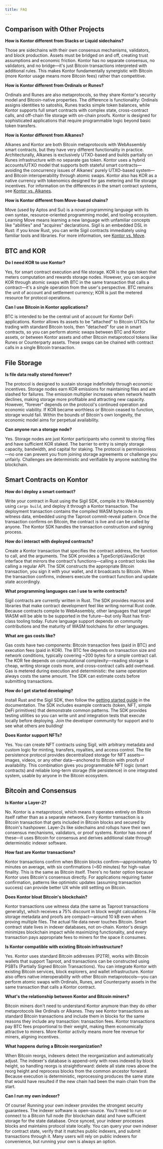 ```yaml
---
title: FAQ
---
```


## Comparison with Other Projects

**How is Kontor different from Stacks or Liquid sidechains?**

Those are sidechains with their own consensus mechanisms, validators, and block production. Assets must be bridged on and off, creating trust assumptions and economic friction. Kontor has no separate consensus, no validators, and no bridge—it's just Bitcoin transactions interpreted with additional rules. This makes Kontor fundamentally synergistic with Bitcoin (more Kontor usage means more Bitcoin fees) rather than competitive.

**How is Kontor different from Ordinals or Runes?**

Ordinals and Runes are also metaprotocols, so they share Kontor's security model and Bitcoin-native properties. The difference is functionality: Ordinals assigns identities to satoshis, Runes tracks simple token balances, while Kontor supports full smart contracts with complex state, cross-contract calls, and off-chain file storage with on-chain proofs. Kontor is designed for sophisticated applications that require programmable logic beyond basic token transfers.

**How is Kontor different from Alkanes?**

Alkanes and Kontor are both Bitcoin metaprotocols with WebAssembly smart contracts, but they have very different functionality in practice. Architecturally, Alkanes is exclusively UTXO-based and builds partially on Runes infrastructure with no separate gas token. Kontor uses a hybrid accounts/UTXO model that supports both stateful smart contracts—avoiding the concurrency issues of Alkanes' purely UTXO-based system—and Bitcoin interoperability through atomic swaps. Kontor also has KOR as a native currency with tokenomics designed for gas metering and file storage incentives. For information on the differences in the smart contract systems, see [Kontor vs. Alkanes](/docs/sigil/reference/alkanes/alkanes).

**How is Kontor different from Move-based chains?**

Move (used by Aptos and Sui) is a novel programming language with its own syntax, resource-oriented programming model, and tooling ecosystem. Learning Move means learning a new language with unfamiliar concepts like "abilities" and "acquires" declarations. Sigil is an embedded DSL in Rust: if you know Rust, you can write Sigil contracts immediately using familiar tools and libraries. For more information, see [Kontor vs. Move](/docs/sigil/reference/move/move).

## BTC and KOR

**Do I need KOR to use Kontor?**

Yes, for smart contract execution and file storage. KOR is the gas token that meters computation and rewards storage nodes. However, you can acquire KOR through atomic swaps with BTC in the same transaction that calls a contract—it's a single operation from the user's perspective. BTC remains the unit of account and settlement currency; KOR is just the metered resource for protocol operations.

**Can I use Bitcoin in Kontor applications?**

BTC is intended to be the central unit of account for Kontor DeFi applications. Kontor allows its assets to be "attached" to Bitcoin UTXOs for trading with standard Bitcoin tools, then "detached" for use in smart contracts, so you can perform atomic swaps between BTC and Kontor assets, or between Kontor assets and other Bitcoin metaprotocol tokens like Runes or Counterparty assets. These swaps can be chained with contract calls in a single Bitcoin transaction.

## File Storage

**Is file data really stored forever?**

The protocol is designed to sustain storage indefinitely through economic incentives. Storage nodes earn KOR emissions for maintaining files and are slashed for failures. The emission multiplier increases when network health declines, making storage more profitable and attracting new capacity. However, "forever" depends on the protocol's continued operation and economic viability. If KOR became worthless or Bitcoin ceased to function, storage would fail. Within the bounds of Bitcoin's own longevity, the economic model aims for perpetual availability.

**Can anyone run a storage node?**

Yes. Storage nodes are just Kontor participants who commit to storing files and have sufficient KOR staked. The barrier to entry is simply storage capacity, bandwidth, and capital for staking. The protocol is permissionless—no one can prevent you from joining storage agreements or challenge you unfairly. Challenges are deterministic and verifiable by anyone watching the blockchain.

## Smart Contracts on Kontor

**How do I deploy a smart contract?**

Write your contract in Rust using the Sigil SDK, compile it to WebAssembly using `cargo build`, and deploy it through a Kontor transaction. The deployment transaction contains the compiled WASM bytecode in its witness data, embedded using the Taproot commit-reveal pattern. Once the transaction confirms on Bitcoin, the contract is live and can be called by anyone. The Kontor SDK handles the transaction construction and signing process.

**How do I interact with deployed contracts?**

Create a Kontor transaction that specifies the contract address, the function to call, and the arguments. The SDK provides a TypeScript/JavaScript interface that mirrors the contract's functions—calling a contract looks like calling a regular API. The SDK constructs the appropriate Bitcoin transaction, you sign it with your wallet, and it broadcasts to Bitcoin. When the transaction confirms, indexers execute the contract function and update state accordingly.

**What programming languages can I use to write contracts?**

Sigil contracts are currently written in Rust. The SDK provides macros and libraries that make contract development feel like writing normal Rust code. Because contracts compile to WebAssembly, other languages that target WASM will be able to be supported in the future—but only Rust has first-class tooling today. Future language support depends on community contributions and the maturity of WASM toolchains for other languages.

**What are gas costs like?**

Gas costs have two components: Bitcoin transaction fees (paid in BTC) and execution fees (paid in KOR). The BTC fee depends on transaction size and network conditions, typically covering ~200 bytes for a simple contract call. The KOR fee depends on computational complexity—reading storage is cheap, writing storage costs more, and cross-contract calls add overhead. Gas is metered during execution and deterministic: the same operation always costs the same amount. The SDK can estimate costs before submitting transactions.

**How do I get started developing?**

Install Rust and the Sigil SDK, then follow the [getting started guide](/docs/sigil/getting-started/getting-started) in the documentation. The SDK includes example contracts (token, NFT, simple DeFi primitives) that demonstrate common patterns. The SDK provides testing utilities so you can write unit and integration tests that execute locally before deploying. Join the developer community for support and to see what others are building!

**Does Kontor support NFTs?**

Yes. You can create NFT contracts using Sigil, with arbitrary metadata and custom logic for minting, transfers, royalties, and access control. The file persistence protocol provides decentralized storage for NFT assets—images, videos, or any other data—anchored to Bitcoin with proofs of availability. This combination gives you programmable NFT logic (smart contracts) and reliable long-term storage (file persistence) in one integrated system, usable by anyone in the Bitcoin ecosystem.

## Bitcoin and Consensus

**Is Kontor a Layer-2?**

No. Kontor is a metaprotocol, which means it operates entirely on Bitcoin itself rather than as a separate network. Every Kontor transaction is a Bitcoin transaction that gets included in Bitcoin blocks and secured by Bitcoin's hashpower. Layer-2s like sidechains and rollups have their own consensus mechanisms, validators, or proof systems. Kontor has none of these—it uses Bitcoin for consensus and derives additional state through deterministic indexer software.

**How fast are Kontor transactions?**

Kontor transactions confirm when Bitcoin blocks confirm—approximately 10 minutes on average, with six confirmations (~60 minutes) for high-value finality. This is the same as Bitcoin itself. There's no faster option because Kontor uses Bitcoin's consensus directly. For applications requiring faster confirmation, patterns like optimistic updates (assuming transaction success) can provide better UX while still settling on Bitcoin.

**Does Kontor bloat Bitcoin's blockchain?**

Kontor transactions use witness data (the same as Taproot transactions generally), which receives a 75% discount in block weight calculations. File storage metadata and proofs are compact—around 10 kB even when proving multiple files. The actual file data never touches Bitcoin. Smart contract state lives in indexer databases, not on-chain. Kontor's design minimizes blockchain impact while maximizing functionality, and every transaction pays appropriate fees to miners for the space it consumes.

**Is Kontor compatible with existing Bitcoin infrastructure?**

Yes. Kontor uses standard Bitcoin addresses (P2TR), works with Bitcoin wallets that support Taproot, and transactions can be constructed using PSBTs (Partially Signed Bitcoin Transactions). You can integrate Kontor with existing Bitcoin services, block explorers, and wallet infrastructure. Kontor also offers native interoperability with other Bitcoin metaprotocols—you can perform atomic swaps with Ordinals, Runes, and Counterparty assets in the same transaction that calls a Kontor contract.

**What's the relationship between Kontor and Bitcoin miners?**

Bitcoin miners don't need to understand Kontor anymore than they do other metaprotocols like Ordinals or Alkanes. They see Kontor transactions as standard Bitcoin transactions and include them in blocks for the same reasons they include any transaction: transaction fees. Kontor transactions pay BTC fees proportional to their weight, making them economically attractive to miners. More Kontor activity means more fee revenue for miners, aligning incentives.

**What happens during a Bitcoin reorganization?**

When Bitcoin reorgs, indexers detect the reorganization and automatically adjust. The indexer's database is append-only with rows indexed by block height, so handling reorgs is straightforward: delete all state rows above the reorg height and reprocess blocks from the common ancestor forward. Because execution is deterministic, reprocessing produces the same state that would have resulted if the new chain had been the main chain from the start.

**Can I run my own indexer?**

Of course! Running your own indexer provides the strongest security guarantees. The indexer software is open-source. You'll need to run or connect to a Bitcoin full node (for blockchain data) and have sufficient storage for the state database. Once synced, your indexer processes blocks and maintains protocol state locally. You can query your own indexer for contract state, verify that it matches public indexers, and submit transactions through it. Many users will rely on public indexers for convenience, but running your own is always an option.
